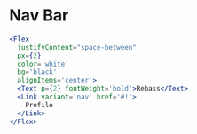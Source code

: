
# Nav Bar

```jsx live=true
<Flex
  justifyContent="space-between"
  px={2}
  color='white'
  bg='black'
  alignItems='center'>
  <Text p={2} fontWeight='bold'>Rebass</Text>
  <Link variant='nav' href='#!'>
    Profile
  </Link>
</Flex>
```
